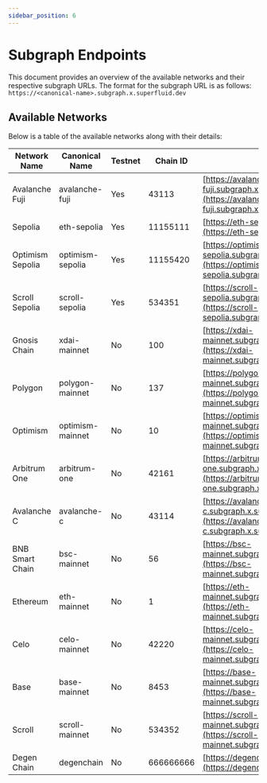 ```yaml
---
sidebar_position: 6
---
```



# Subgraph Endpoints

This document provides an overview of the available networks and their respective subgraph URLs. The format for the subgraph URL is as follows:
`https://<canonical-name>.subgraph.x.superfluid.dev`

## Available Networks

Below is a table of the available networks along with their details:

| Network Name         | Canonical Name   | Testnet | Chain ID  | Subgraph URL                                                      |
|----------------------|------------------|---------|-----------|-------------------------------------------------------------------|
| Avalanche Fuji       | avalanche-fuji   | Yes     | 43113     | [https://avalanche-fuji.subgraph.x.superfluid.dev](https://avalanche-fuji.subgraph.x.superfluid.dev) |
| Sepolia              | eth-sepolia      | Yes     | 11155111  | [https://eth-sepolia.subgraph.x.superfluid.dev](https://eth-sepolia.subgraph.x.superfluid.dev) |
| Optimism Sepolia     | optimism-sepolia | Yes     | 11155420  | [https://optimism-sepolia.subgraph.x.superfluid.dev](https://optimism-sepolia.subgraph.x.superfluid.dev) |
| Scroll Sepolia       | scroll-sepolia   | Yes     | 534351    | [https://scroll-sepolia.subgraph.x.superfluid.dev](https://scroll-sepolia.subgraph.x.superfluid.dev) |
| Gnosis Chain         | xdai-mainnet     | No      | 100       | [https://xdai-mainnet.subgraph.x.superfluid.dev](https://xdai-mainnet.subgraph.x.superfluid.dev) |
| Polygon              | polygon-mainnet  | No      | 137       | [https://polygon-mainnet.subgraph.x.superfluid.dev](https://polygon-mainnet.subgraph.x.superfluid.dev) |
| Optimism             | optimism-mainnet | No      | 10        | [https://optimism-mainnet.subgraph.x.superfluid.dev](https://optimism-mainnet.subgraph.x.superfluid.dev) |
| Arbitrum One         | arbitrum-one     | No      | 42161     | [https://arbitrum-one.subgraph.x.superfluid.dev](https://arbitrum-one.subgraph.x.superfluid.dev) |
| Avalanche C          | avalanche-c      | No      | 43114     | [https://avalanche-c.subgraph.x.superfluid.dev](https://avalanche-c.subgraph.x.superfluid.dev) |
| BNB Smart Chain      | bsc-mainnet      | No      | 56        | [https://bsc-mainnet.subgraph.x.superfluid.dev](https://bsc-mainnet.subgraph.x.superfluid.dev) |
| Ethereum             | eth-mainnet      | No      | 1         | [https://eth-mainnet.subgraph.x.superfluid.dev](https://eth-mainnet.subgraph.x.superfluid.dev) |
| Celo                 | celo-mainnet     | No      | 42220     | [https://celo-mainnet.subgraph.x.superfluid.dev](https://celo-mainnet.subgraph.x.superfluid.dev) |
| Base                 | base-mainnet     | No      | 8453      | [https://base-mainnet.subgraph.x.superfluid.dev](https://base-mainnet.subgraph.x.superfluid.dev) |
| Scroll               | scroll-mainnet   | No      | 534352    | [https://scroll-mainnet.subgraph.x.superfluid.dev](https://scroll-mainnet.subgraph.x.superfluid.dev) |
| Degen Chain          | degenchain       | No      | 666666666 | [https://degenchain.subgraph.x.superfluid.dev](https://degenchain.subgraph.x.superfluid.dev) |






